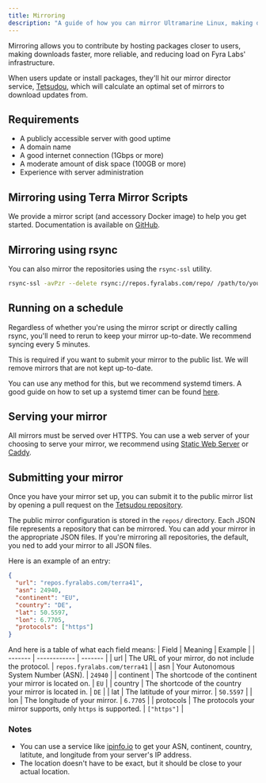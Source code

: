 ```yaml
---
title: Mirroring
description: "A guide of how you can mirror Ultramarine Linux, making downloads faster for everyone"
---
```


Mirroring allows you to contribute  by hosting packages closer to users, making downloads faster, more reliable, and reducing load on Fyra Labs' infrastructure.

When users update or install packages, they'll hit our mirror director service, [Tetsudou](https://github.com/terrapkg/tetsudou), which will calculate an optimal set of mirrors to download updates from.

## Requirements

- A publicly accessible server with good uptime
- A domain name
- A good internet connection (1Gbps or more)
- A moderate amount of disk space (100GB or more)
- Experience with server administration

## Mirroring using Terra Mirror Scripts

We provide a mirror script (and accessory Docker image) to help you get started. Documentation is available on [GitHub](https://github.com/terrapkg/mirror-script).

## Mirroring using rsync

You can also mirror the repositories using the `rsync-ssl` utility.

```sh
rsync-ssl -avPzr --delete rsync://repos.fyralabs.com/repo/ /path/to/your/mirror
```

## Running on a schedule

Regardless of whether you're using the mirror script or directly calling rsync, you'll need to rerun to keep your mirror up-to-date. We recommend syncing every 5 minutes.

This is required if you want to submit your mirror to the public list. We will remove mirrors that are not kept up-to-date.

You can use any method for this, but we recommend systemd timers. A good guide on how to set up a systemd timer can be found [here](https://opensource.com/article/20/7/systemd-timers).

## Serving your mirror

All mirrors must be served over HTTPS. You can use a web server of your choosing to serve your mirror, we recommend using [Static Web Server](https://static-web-server.net/) or [Caddy](https://caddyserver.com/).

## Submitting your mirror

Once you have your mirror set up, you can submit it to the public mirror list by opening a pull request on the [Tetsudou repository](https://github.com/terrapkg/tetsudou).

The public mirror configuration is stored in the `repos/` directory. Each JSON file represents a repository that can be mirrored. You can add your mirror in the appropriate JSON files.
If you're mirroring all repositories, the default, you ned to add your mirror to all JSON files.

Here is an example of an entry:

```json
{
  "url": "repos.fyralabs.com/terra41",
  "asn": 24940,
  "continent": "EU",
  "country": "DE",
  "lat": 50.5597,
  "lon": 6.7705,
  "protocols": ["https"]
}
```

And here is a table of what each field means:
| Field | Meaning | Example |
| ------- | ------------ | ------- |
| url | The URL of your mirror, do not include the protocol. | `repos.fyralabs.com/terra41` |
| asn | Your Autonomous System Number (ASN). | `24940` |
| continent | The shortcode of the continent your mirror is located on. | `EU` |
| country | The shortcode of the country your mirror is located in. | `DE` |
| lat | The latitude of your mirror. | `50.5597` |
| lon | The longitude of your mirror. | `6.7705` |
| protocols | The protocols your mirror supports, only `https` is supported. | `["https"]` |

### Notes

- You can use a service like [ipinfo.io](https://ipinfo.io/) to get your ASN, continent, country, latitute, and longitude from your server's IP address.
- The location doesn't have to be exact, but it should be close to your actual location.
